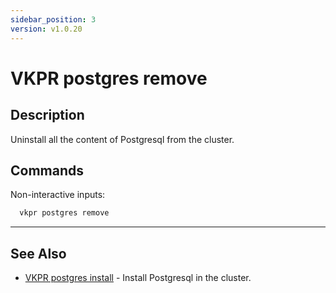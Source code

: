 ```yaml
---
sidebar_position: 3
version: v1.0.20
---
```


# VKPR postgres remove

## Description

Uninstall all the content of Postgresql from the cluster.

## Commands

Non-interactive inputs:

```bash
  vkpr postgres remove
```

---

## See Also

- [VKPR postgres install](/docs/commands/postgresql/install) - Install Postgresql in the cluster.
